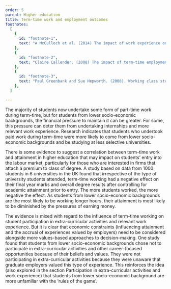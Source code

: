 ```yaml
---
order: 5
parent: Higher education
title: Term-time work and employment outcomes
footnotes:
  [
    {
      id: "footnote-1",
      text: "A McCulloch et al. (2014) The impact of work experience on student outcomes: implications for policy and practice. HECSU.",
    },
    {
      id: "footnote-2",
      text: "Claire Callender. (2008) The impact of term-time employment on higher education students’ academic attainment and achievement. Journal of Education Policy. Volume 1: Issue 4.",
    },
    {
      id: "footnote-3",
      text: "Paul Greenbank and Sue Hepworth. (2008). Working class students and the career decision-making process: a qualitative study. HECSU.",
    },
  ]

---
```


The majority of students now undertake some form of part-time work during
term-time, but for students from lower socio-economic backgrounds, the financial
pressure to maintain it can be greater. For some, this pressure can deter them
from undertaking internships and more relevant work experience. Research
indicates that students who undertook paid work during term-time were more
likely to come from lower socio-economic backgrounds and be studying at less
selective universities.<FootnoteLink text="1"/>

<ResearchImage imageName="term-time-work-and-employment-outcomes.jpg" />

There is some evidence to suggest a correlation between term-time work and
attainment in higher education that may impact on students’ entry into the
labour market, particularly for those who are interested in firms that attach a
premium to class of degree. A study based on data from 1000 students in 6
universities in the UK found that irrespective of the type of university
students attended, term-time working had a negative effect on their final year
marks and overall degree results after controlling for academic attainment prior
to entry.<FootnoteLink text="2"/> The more students
worked, the more negative the effect. As students from lower socio-economic
backgrounds are the most likely to be working longer hours, their attainment is
most likely to be diminished by the pressures of earning money.

The evidence is mixed with regard to the influence of term-time working on
student participation in extra-curricular activities and relevant work
experience. But it is clear that economic constraints (influencing attainment
and the accrual of experiences valued by employers) need to be considered
alongside more values-based approaches to decision-making. One study found that
students from lower socio-economic backgrounds chose not to participate in
extra-curricular activities and other career-focused opportunities because of
their beliefs and values.<FootnoteLink text="3"/> They
were not participating in extra-curricular activities because they were unaware
that graduate employers valued this type of experience. This reinforces the idea
(also explored in the section <Link className="internal-link"
to="/life-stage-research/higher-education/extra-curricular-activities-and-work-experience">Participation
in extra-curricular activities and work experience</Link>) that students from
lower socio-economic background are more unfamiliar with the ‘rules of the
game’.
